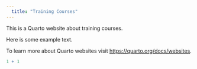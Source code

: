 ```yaml
---
  title: "Training Courses"
---
```

  
  This is a Quarto website about training courses.

Here is some example text.

To learn more about Quarto websites visit <https://quarto.org/docs/websites>.

```r
1 + 1
```
